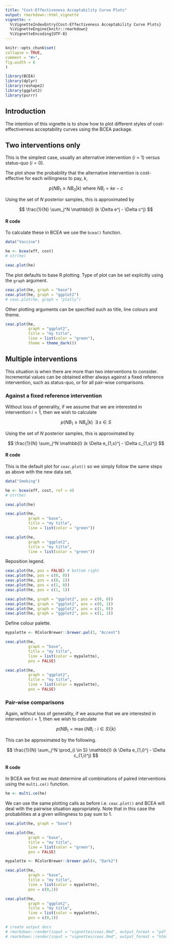 ---
title: "Cost-Effectiveness Acceptability Curve Plots"
output: rmarkdown::html_vignette
vignette: >
  %\VignetteIndexEntry{Cost-Effectiveness Acceptability Curve Plots}
  %\VignetteEngine{knitr::rmarkdown}
  %\VignetteEncoding{UTF-8}
---
  
```{r, include = FALSE}
knitr::opts_chunk$set(
collapse = TRUE,
comment = "#>",
fig.width = 6
)
```

```{r setup, results='hide', message=FALSE, warning=FALSE, echo=FALSE}
library(BCEA)
library(dplyr)
library(reshape2)
library(ggplot2)
library(purrr)
```

## Introduction

The intention of this vignette is to show how to plot different styles of cost-effectiveness acceptability curves using the BCEA package.

## Two interventions only

This is the simplest case, usually an alternative intervention ($i=1$) versus status-quo ($i=0$).

The plot show the probability that the alternative intervention is cost-effective for each willingness to pay, $k$,

$$
p(NB_1 \geq NB_0 | k) \mbox{  where  } NB_i = ke - c
$$

Using the set of $N$ posterior samples, this is approximated by

$$
\frac{1}{N} \sum_j^N \mathbb{I} (k \Delta e^j - \Delta c^j)
$$

#### R code

To calculate these in BCEA we use the `bcea()` function.

```{r}
data("Vaccine")

he <- bcea(eff, cost)
# str(he)

ceac.plot(he)
```

The plot defaults to base R plotting. Type of plot can be set explicitly using the `graph` argument.

```{r}
ceac.plot(he, graph = "base")
ceac.plot(he, graph = "ggplot2")
# ceac.plot(he, graph = "plotly")
```

Other plotting arguments can be specified such as title, line colours and theme.

```{r}
ceac.plot(he,
          graph = "ggplot2",
          title = "my title",
          line = list(color = "green"),
          theme = theme_dark())
```


## Multiple interventions

This situation is when there are more than two interventions to consider.
Incremental values can be obtained either always against a fixed reference intervention, such as status-quo, or for all pair-wise comparisons.

### Against a fixed reference intervention

Without loss of generality, if we assume that we are interested in intervention $i=1$, then we wish to calculate

$$
p(NB_1 \geq NB_s | k) \;\; \exists \; s \in S
$$

Using the set of $N$ posterior samples, this is approximated by

$$
\frac{1}{N} \sum_j^N \mathbb{I} (k \Delta e_{1,s}^j - \Delta c_{1,s}^j)
$$

#### R code

This is the default plot for `ceac.plot()` so we simply follow the same steps as above with the new data set.

```{r}
data("Smoking")

he <- bcea(eff, cost, ref = 4)
# str(he)
```

```{r}
ceac.plot(he)

ceac.plot(he,
          graph = "base",
          title = "my title",
          line = list(color = "green"))
```

```{r}
ceac.plot(he,
          graph = "ggplot2",
          title = "my title",
          line = list(color = "green"))
```

Reposition legend.

```{r}
ceac.plot(he, pos = FALSE) # bottom right
ceac.plot(he, pos = c(0, 0))
ceac.plot(he, pos = c(0, 1))
ceac.plot(he, pos = c(1, 0))
ceac.plot(he, pos = c(1, 1))
```

```{r}
ceac.plot(he, graph = "ggplot2", pos = c(0, 0))
ceac.plot(he, graph = "ggplot2", pos = c(0, 1))
ceac.plot(he, graph = "ggplot2", pos = c(1, 0))
ceac.plot(he, graph = "ggplot2", pos = c(1, 1))
```

Define colour palette.

```{r}
mypalette <- RColorBrewer::brewer.pal(3, "Accent")

ceac.plot(he,
          graph = "base",
          title = "my title",
          line = list(color = mypalette),
          pos = FALSE)

ceac.plot(he,
          graph = "ggplot2",
          title = "my title",
          line = list(color = mypalette),
          pos = FALSE)
```

### Pair-wise comparisons

Again, without loss of generality, if we assume that we are interested in intervention $i=1$, then we wish to calculate

$$
p(NB_1 = \max\{NB_i : i \in S\} | k)
$$

This can be approximated by the following.

$$
\frac{1}{N} \sum_j^N \prod_{i \in S} \mathbb{I} (k \Delta e_{1,i}^j - \Delta c_{1,i}^j)
$$

#### R code

In BCEA we first we must determine all combinations of paired interventions using the `multi.ce()` function.

```{r}
he <- multi.ce(he)
```

We can use the same plotting calls as before i.e. `ceac.plot()` and BCEA will deal with the pairwise situation appropriately.
Note that in this case the probabilities at a given willingness to pay sum to 1.

```{r}
ceac.plot(he, graph = "base")

ceac.plot(he,
          graph = "base",
          title = "my title",
          line = list(color = "green"),
          pos = FALSE)

mypalette <- RColorBrewer::brewer.pal(4, "Dark2")

ceac.plot(he,
          graph = "base",
          title = "my title",
          line = list(color = mypalette),
          pos = c(0,1))
```

```{r}
ceac.plot(he,
          graph = "ggplot2",
          title = "my title",
          line = list(color = mypalette),
          pos = c(0,1))
```

```{r echo=FALSE}
# create output docs
# rmarkdown::render(input = "vignettes/ceac.Rmd", output_format = "pdf_document", output_dir = "vignettes")
# rmarkdown::render(input = "vignettes/ceac.Rmd", output_format = "html_document", output_dir = "vignettes")
```
